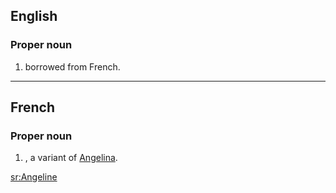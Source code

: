 ==English==

===Proper noun===
{{en-proper noun}}

# {{given name|female}} borrowed from French.

----

==French==

===Proper noun===
{{infl|fr|proper noun}}

# {{given name|female|lang=fr}}, a variant of [[Angelina]].

[[sr:Angeline]]